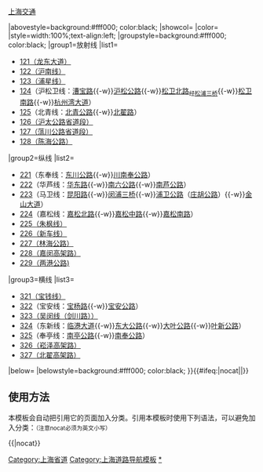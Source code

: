 {{Navbox
|listclass=hlist
|image=[[File:Shoudou_(China).svg|80px]]
|name=上海省道
|title=[[上海省道|<span style="color:black;">上海省道</span>]]及其他省级道路
|titlestyle=background:#ffe400; color:black;
|above=相关：[[上海市]]{{.w}}[[上海交通]] 

|abovestyle=background:#fff000; color:black;
|showcol=
|color=
|style=width:100%;text-align:left;<!-- 请勿随意更改大小 -->
|groupstyle=background:#fff000; color:black;
|group1=放射线
|list1=
* [[龙东大道|121（龙东大道）]]
* [[沪南公路|122（沪南线）]]
* [[浦星公路|123（浦星线）]]
* [[124省道 (上海)|124]]（沪松卫线：[[漕宝路]]{{-w}}[[沪松公路]]{{-w}}[[松卫北路]]<sub>经[[松浦三桥]]</sub>{{-w}}[[松卫南路]]{{-w}}[[杭州湾大道 (上海市)|杭州湾大道]]）
* [[125省道 (上海)|125]]（北青线：[[北青公路]]{{-w}}[[北翟路]]）
* [[沪太路|126（沪太公路省道段）]]
* [[蕰川路|127（蕰川公路省道段）]]
* [[陈海公路|128（陈海公路）]]
|group2=纵线
|list2=
* [[221省道 (上海)|221]]（东奉线：[[东川公路]]{{-w}}[[川南奉公路]]）
* [[222省道 (上海)|222]]（华芦线：[[华东路]]{{-w}}[[南六公路]]{{-w}}[[南芦公路]]）
* [[223省道 (上海)|223]]（马卫线：[[昆阳路]]{{-w}}[[闵浦三桥]]{{-w}}[[浦卫公路]]（[[庄胡公路]]）{{-w}}[[金山大道]]）
* [[224省道 (上海)|224]]（嘉松线：[[嘉松北路]]{{-w}}[[嘉松中路]]{{-w}}[[嘉松南路]]）
* [[朱枫公路|225（朱枫线）]]
* [[新车公路|226（新车线）]]
* [[林海公路|227（林海公路）]]
* [[上海嘉闵高架路|228（嘉闵高架路）]]
* [[两港大道|229（两港公路)]]
|group3=横线
|list3=
* [[宝钱公路|321（宝钱线）]]
* [[322省道 (上海)|322]]（宝安线：[[宝杨路]]{{-w}}[[宝安公路]]）
* [[剑川路|323（吴闵线（剑川路））]] 
* [[324省道 (上海)|324]]（东新线：[[临港大道]]{{-w}}[[东大公路]]{{-w}}[[大叶公路]]{{-w}}[[叶新公路]]）
* [[325省道 (上海)|325]]（奉亭线：[[南亭公路]]{{-w}}[[南奉公路]]）
* [[上海崧泽高架路|326（崧泽高架路）]]
* [[上海北翟高架路|327（北翟高架路）]]
|below={{中国各省普通国省干线公路模板}}
|belowstyle=background:#fff000; color:black;
}}<includeonly>{{#ifeq:{{{1}}}|nocat||[[Category:上海省道]]}}</includeonly><noinclude>

== 使用方法 ==
本模板会自动把引用它的页面加入分类。引用本模板时使用下列语法，可以避免加入分类：<small>（注意nocat必须为英文小写）</small>

<nowiki>{{</nowiki>{{PAGENAME}}<nowiki>|nocat}}</nowiki>

[[Category:上海道路导航模板]]
[[Category:上海省道|*]]
</noinclude>